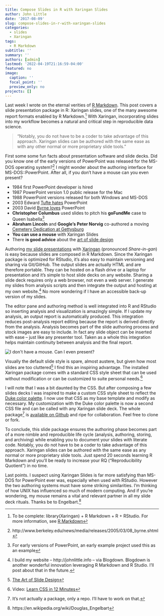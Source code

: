 ```yaml
---
title: Compose Slides in R with Xaringan Slides
author: John Little
date: '2017-08-09'
slug: compose-slides-in-r-with-xaringan-slides
categories:
  - slides
  - Xaringan
tags:
  - R Markdown
subtitle: ''
summary: ''
authors: [admin]
lastmod: '2022-04-19T21:16:59-04:00'
featured: no
image:
  caption: ''
  focal_point: ''
  preview_only: no
projects: []
---
```


Last week I wrote on the eternal verities of [R Markdown](https://rmarkdown.rstudio.com/).  This post covers a slide presentation package in R: Xaringan slides, one of the many awesome report formats enabled by R Markdown.^[To be complete:  library(Xaringan) + R Markdown + R +  RStudio. For more information, see [R Markdown](https://rmarkdown.rstudio.com/)]  With Xaringan, incorporating slides into my workflow becomes a natural and critical step in reproducible data science.  

> "Notably, you do not have to be a coder to take advantage of this approach.  Xaringan slides can be authored with the same ease as with any other normal or more proprietary slide tools."

First some some fun facts about presentation software and slide decks.  Did you know one of the early versions of PowerPoint was released for the MS-DOS operating system?[^UCberkelyNews]  I might wonder about the authoring interface for MS-DOS::PowerPoint.  After all, if you don't have a mouse can you even present?

- 1984 first PowerPoint developer is hired
- 1987 PowerPoint version 1.0 public release for the Mac
- 1988 PowerPoint versions released for both Windows and MS-DOS
- 2003 Edward [Tufte hates](https://www.wired.com/2003/09/ppt2/) PowerPoint
- 2003 David [Byrne loves](https://www.wired.com/2003/09/ppt1/) PowerPoint
-  **Christopher Columbus** used slides to pitch his **goFundMe** case to Queen Isabella[^CC]
- **Abraham Lincoln** and **Google's Peter Norvig** co-authored a moving  [Cemetery Dedication at Gettysburg](http://www.norvig.com/Gettysburg/sld001.htm)
- **You can use a mouse** with Xaringan Slides
- There **is good advice** about the [art of slide design](https://speakerdeck.com/mseckington/the-art-of-slide-design)

Authoring [my slide presentations](/#presentations) with [Xaringan](https://slides.yihui.name/xaringan/) (pronounced *Share-in-gan*) is easy because slides are composed in R Markdown.  Since the Xaringan package is optimized for RStudio, it's also easy to maintain versioning and sharing via Git/GitHub.   The output slides are actually HTML and are therefore portable.  They can be hosted on a flash drive or a laptop for presentation and it's simple to host slide decks on any website.  Sharing a slide deck requires only a web browser, not even a web server. I generate my slides from analysis scripts and then integrate the output and hosting at my own website.^[I build my website -- http://johnlittle.info -- via Blogdown.  Blogdown is another wonderful innovation leveraging R Markdown and R Studio.  I'll post about that in the future.]  No more wondering if I have an accessible back-up version of my slides.

The editor pane and authoring method is well integrated into R and RStudio so inserting analysis and visualization is amazingly simple. If I update my analysis, an output report is automatically produced.  This integration reduces post-analysis report editing because the report is derived directly from the analysis.  Analysis becomes part of the slide authoring process and stock images are easy to include. In fact any slide object can be inserted with ease  -- just like any presenter tool.  Taken as a whole this integration helps maintain continuity between analysis and the final report. 

![](first_world_slides.jpg "I don't have a mouse. Can I even present?")  

Visually the default slide style is spare, almost austere, but given how most slides are too cluttered^[[The Art of Slide Design](https://speakerdeck.com/mseckington/the-art-of-slide-design)] I find this an inspiring advantage.  The installed Xaringan package comes with a standard CSS style sheet that can be used without modification or can be customized to suite personal needs.^[Video:  [Learn CSS in 12 Minutes](https://www.youtube.com/watch?v=0afZj1G0BIE)]  

I will note that I was a bit daunted by the CSS.  But after composing a few slides decks I was inspired to make a custom CSS style sheet to reflect the [Duke color palette](https://styleguide.duke.edu/color-palette/).  I now use that CSS as my base template and modify as necessary.  My customization with the Duke color palette is now a second CSS file and can be called with any Xaringan slide deck.  The whole package^[It's not actually a package, only a repo.  I'll have to work on that.] is [available on Github](https://github.com/libjohn/slide-template-dukeu) and ripe for collaboration.  Feel free to clone or fork.

To conclude, this slide package ensures the authoring phase becomes part of a more nimble and reproducible life cycle  (analysis, authoring, storing, and archiving) while enabling you to document your slides with literate code.  Notably, you do not have to be a coder to take advantage of this approach.  Xaringan slides can be authored with the same ease as any normal or more proprietary slide tools.  Just spend 20 seconds learning R Markdown and you'll be ready to increase your RQ ("Reproducibility Quotient") in no time.  

Last points.  I suspect using Xaringan Slides is far more satisfying than MS-DOS for PowerPoint ever was, especially when used with RStudio.  However the two authoring systems must have some striking similarities.  I'm thinking of how UNIX has influenced so much of modern computing.  And if you're wondering, my mouse remains a vital and relevant partner in all my  slide deck rituals.  Thanks be to Engelbart.[^mouse]  


[^UCberkelyNews]:  http://www.berkeley.edu/news/media/releases/2005/03/08_byrne.shtml 

[^CC]: For early versions of PowerPoint, an early example project used this as an example

[^mouse]: https://en.wikipedia.org/wiki/Douglas_Engelbart